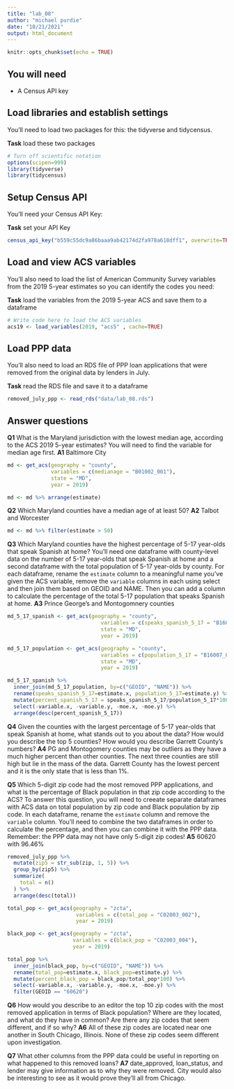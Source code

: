 ```yaml
---
title: "lab_08"
author: "michael purdie"
date: "10/21/2021"
output: html_document
---
```


```r
knitr::opts_chunk$set(echo = TRUE)
```

## You will need

* A Census API key

## Load libraries and establish settings

You'll need to load two packages for this: the tidyverse and tidycensus.

**Task** load these two packages

```r
# Turn off scientific notation
options(scipen=999)
library(tidyverse)
library(tidycensus)
```

## Setup Census API

You'll need your Census API Key:

**Task** set your API Key

```r
census_api_key("b559c55dc9a86baaa9ab42174d2fa978a618dff1", overwrite=TRUE)
```

## Load and view ACS variables

You'll also need to load the list of American Community Survey variables from the 2019 5-year estimates so you can identify the codes you need:

**Task** load the variables from the 2019 5-year ACS and save them to a dataframe

```r
# Write code here to load the ACS variables
acs19 <- load_variables(2019, "acs5" , cache=TRUE)
```

## Load PPP data

You'll also need to load an RDS file of PPP loan applications that were removed from the original data by lenders in July.

**Task** read the RDS file and save it to a dataframe

```r
removed_july_ppp <- read_rds("data/lab_08.rds")
```

## Answer questions

**Q1** What is the Maryland jurisdiction with the lowest median age, according to the ACS 2019 5-year estimates? You will need to find the variable for median age first.
**A1** Baltimore City 

```r
md <- get_acs(geography = "county",
              variables = c(medianage = "B01002_001"),
              state = "MD",
              year = 2019)

md <- md %>% arrange(estimate) 

```

**Q2** Which Maryland counties have a median age of at least 50?
**A2** Talbot and Worcester

```r
md <- md %>% filter(estimate > 50)
```

**Q3** Which Maryland counties have the highest percentage of 5-17 year-olds that speak Spanish at home? You'll need one dataframe with county-level data on the number of 5-17 year-olds that speak Spanish at home and a second dataframe with the total population of 5-17 year-olds by county. For each dataframe, rename the `estimate` column to a meaningful name you've given the ACS variable, remove the `variable` columns in each using select and then join them based on GEOID and NAME. Then you can add a column to calculate the percentage of the total 5-17 population that speaks Spanish at home.
**A3** Prince George's and Montogomnery counties

```r
md_5_17_spanish <- get_acs(geography = "county",
                              variables = c(speaks_spanish_5_17 = "B16007_004"),
                              state = "MD",
                              year = 2019)

md_5_17_population <- get_acs(geography = "county",
                              variables = c(population_5_17 = "B16007_002"),
                              state = "MD",
                              year = 2019)

md_5_17_spanish %>%
  inner_join(md_5_17_population, by=c("GEOID", "NAME")) %>%
  rename(speaks_spanish_5_17=estimate.x, population_5_17=estimate.y) %>%
  mutate(percent_spanish_5_17 = speaks_spanish_5_17/population_5_17*100) %>%
  select(-variable.x, -variable.y, -moe.x, -moe.y) %>%
  arrange(desc(percent_spanish_5_17))

```

**Q4** Given the counties with the largest percentage of 5-17 year-olds that speak Spanish at home, what stands out to you about the data? How would you describe the top 5 counties? How would you describe Garrett County's numbers?
**A4** PG and Montogomery counties may be outliers as they have a much higher percent than other counties. The next three counties are still high but lie in the mass of the data. Garrett County has the lowest percent and it is the only state that is less than 1%.

**Q5** Which 5-digit zip code had the most removed PPP applications, and what is the percentage of Black population in that zip code according to the ACS? To answer this question, you will need to creeate separate dataframes with ACS data on total population by zip code and Black population by zip code. In each dataframe, rename the `estimate` column and remove the `variable` column. You'll need to combine the two dataframes in order to calculate the percentage, and then you can combine it with the PPP data. Remember: the PPP data may not have only 5-digit zip codes!
**A5** 60620 with 96.46%

```r
removed_july_ppp %>% 
  mutate(zip5 = str_sub(zip, 1, 5)) %>%
  group_by(zip5) %>%
  summarize(
    total = n()
  ) %>% 
  arrange(desc(total))

total_pop <- get_acs(geography = "zcta",
                      variables = c(total_pop = "C02003_002"),
                      year = 2019)

black_pop <- get_acs(geography = "zcta",
                     variables = c(black_pop = "C02003_004"),
                     year = 2019)

total_pop %>%
  inner_join(black_pop, by=c("GEOID", "NAME")) %>%
  rename(total_pop=estimate.x, black_pop=estimate.y) %>%
  mutate(percent_black_pop = black_pop/total_pop*100) %>%
  select(-variable.x, -variable.y, -moe.x, -moe.y) %>%
  filter(GEOID == "60620")
```

**Q6** How would you describe to an editor the top 10 zip codes with the most removed application in terms of Black population? Where are they located, and what do they have in common? Are there any zip codes that seem different, and if so why?
**A6** All of these zip codes are located near one another in South Chicago, Illinois. None of these zip codes seem different upon investigation. 

**Q7** What other columns from the PPP data could be useful in reporting on what happened to this removed loans?
**A7** date_approved, loan_status, and lender may give information as to why they were removed. City would also be interesting to see as it would prove they'll all from Chicago.
